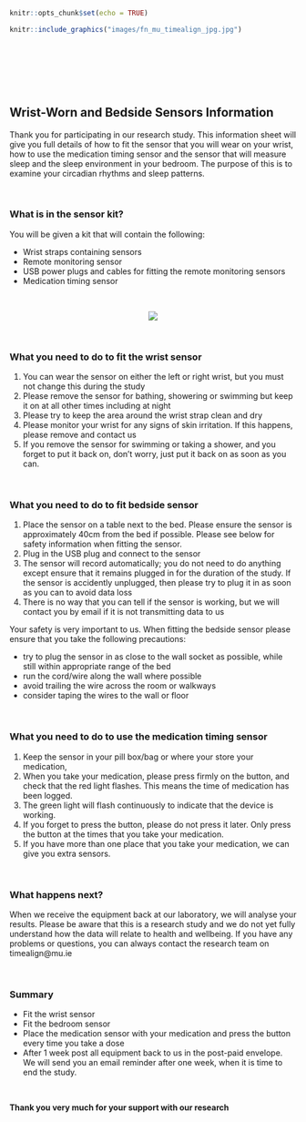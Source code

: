 
```r
knitr::opts_chunk$set(echo = TRUE)
```


```r
knitr::include_graphics("images/fn_mu_timealign_jpg.jpg")
```

<br><br> <br><!-- Add two line breaks -->

 

&nbsp;   


##  Wrist-Worn and Bedside Sensors Information



Thank you for participating in our research study.  This information sheet will give you full details of how to fit the sensor that you will wear on your wrist, how to use the medication timing sensor and the sensor that will measure sleep and the sleep environment in your bedroom.  The purpose of this is to examine your  circadian rhythms and sleep patterns.   

&nbsp;  

###  What is in the sensor kit?  
You will be given a kit that will contain the following:   

* Wrist straps containing sensors 
* Remote monitoring sensor 
* USB power plugs and cables for fitting the remote monitoring sensors  
* Medication timing sensor

&nbsp;  


<center>  
![](images/all_sensors.jpg)  
</center>  

<br>


###  What you need to do to fit the wrist sensor  
1. You can wear the sensor on either the left or right wrist, but you must not change this during the study
3.	Please remove the sensor for bathing, showering or swimming but keep it on at all other times including at night
4.	Please try to keep the area around the wrist strap clean and dry
5.	Please monitor your wrist for any signs of skin irritation.  If this happens, please remove and contact us
6.	If you remove the sensor for swimming or taking a shower, and you forget to put it back on, don't worry, just put it back on as soon as you can.  

&nbsp;  

###  What you need to do to fit bedside sensor  

1.	Place the sensor on a table next to the bed. Please ensure the sensor is approximately 40cm from the bed if possible. Please see below for safety information when fitting the sensor.  
2.	Plug in the USB plug and connect to the sensor  
3.	The sensor will record automatically; you do not need to do anything except ensure that it remains plugged in for the duration of the study.  If the sensor is accidently unplugged, then please try to plug it in as soon as you can to avoid data loss  
4.	There is no way that you can tell if the sensor is working, but we will contact you by email if it is not transmitting data to us  

Your safety is very important to us. When fitting the bedside sensor please ensure that you take the following precautions:   

* try to plug the sensor in as close to the wall socket as possible, while still within appropriate range of the bed  
* run the cord/wire along the wall where possible 
* avoid trailing the wire across the room or walkways 
* consider taping the wires to the wall or floor   

&nbsp;  


###  What you need to do to use the medication timing sensor  

1.	Keep the sensor in your pill box/bag or where your store your medication,
2.  When you take your medication, please press firmly on the button, and check that the red light flashes.  This means the time of medication has been logged.  
3.  The green light will flash continuously to indicate that the device is working.
4.  If you forget to press the button, please do not press it later.  Only press the button at the times that you take your medication.
5.  If you have more than one place that you take your medication, we can give you extra sensors.


&nbsp;  

###  What happens next?  
When we receive the equipment back at our laboratory, we will analyse your results.  Please be aware that this is a research study and we do not yet fully understand how the data will relate to health and wellbeing.  If you have any problems or questions, you can always contact the research team on timealign@mu.ie  

&nbsp;  

###  Summary  

* Fit the wrist sensor  
* Fit the bedroom sensor  
* Place the medication sensor with your medication and press the button every time you take a dose
* After 1 week post all equipment back to us in the post-paid envelope.  We will send you an email reminder after one week, when it is time to end the study.   

&nbsp;  

<div align="center"> **Thank you very much for your support with our research** </div>
       
